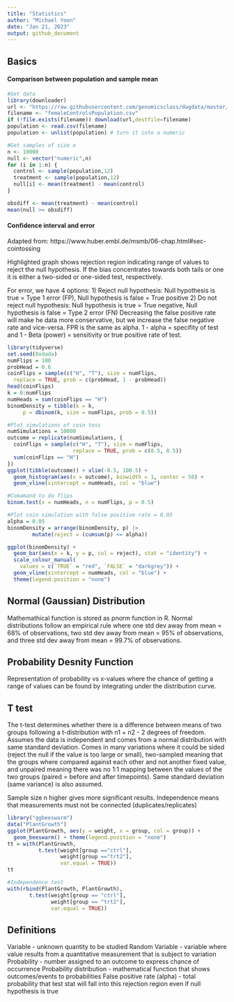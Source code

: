 ```yaml
---
title: "Statistics"
author: "Michael Yoon"
date: "Jan 21, 2023"
output: github_document
---
```


## Basics

#### Comparison between population and sample mean
```r
#Get data
library(downloader)
url <- "https://raw.githubusercontent.com/genomicsclass/dagdata/master/inst/extdata/femaleControlsPopulation.csv"
filename <- "femaleControlsPopulation.csv"
if (!file.exists(filename)) download(url,destfile=filename)
population <- read.csv(filename)
population <- unlist(population) # turn it into a numeric

#Get samples of size n
n <- 10000
null <- vector("numeric",n)
for (i in 1:n) {
  control <- sample(population,12)
  treatment <- sample(population,12)
  null[i] <- mean(treatment) - mean(control)
}

obsdiff <- mean(treatment) - mean(control)
mean(null >= obsdiff)
```

#### Confidence interval and error

Adapted from: https://www.huber.embl.de/msmb/06-chap.html#sec-cointossing

Highlighted graph shows rejection region indicating range of values to reject the null hypothesis. If the bias concentrates towards both tails or one it is either a two-sided or one-sided test, respectively. 

For error, we have 4 options:
1) Reject null hypothesis: Null hypothesis is true = Type 1 error (FP), Null hypothesis is false = True positive
2) Do not reject null hypothesis: Null hypothesis is true = True negative, Null hypothesis is false = Type 2 error (FN)
Decreasing the false positive rate will make he data more conservative, but we increase the false negative rate and vice-versa. FPR is the same as alpha. 1 - alpha = specifity of test and 1 - Beta (power) = sensitivity or true positive rate of test.

```r
library(tidyverse)
set.seed(0xdada)
numFlips = 100
probHead = 0.6
coinFlips = sample(c("H", "T"), size = numFlips,
  replace = TRUE, prob = c(probHead, 1 - probHead))
head(coinFlips)
k = 0:numFlips
numHeads = sum(coinFlips == "H")
binomDensity = tibble(k = k,
     p = dbinom(k, size = numFlips, prob = 0.5))

#Plot simulations of coin toss
numSimulations = 10000
outcome = replicate(numSimulations, {
  coinFlips = sample(c("H", "T"), size = numFlips,
                     replace = TRUE, prob = c(0.5, 0.5))
  sum(coinFlips == "H")
})
ggplot(tibble(outcome)) + xlim(-0.5, 100.5) +
  geom_histogram(aes(x = outcome), binwidth = 1, center = 50) +
  geom_vline(xintercept = numHeads, col = "blue")

#Comamand to do flips
binom.test(x = numHeads, n = numFlips, p = 0.5)

#Plot coin simulation with false positive rate = 0.05
alpha = 0.05
binomDensity = arrange(binomDensity, p) |>
        mutate(reject = (cumsum(p) <= alpha))

ggplot(binomDensity) +
  geom_bar(aes(x = k, y = p, col = reject), stat = "identity") +
  scale_colour_manual(
    values = c(`TRUE` = "red", `FALSE` = "darkgrey")) +
  geom_vline(xintercept = numHeads, col = "blue") +
  theme(legend.position = "none")
```


## Normal (Gaussian) Distribution

Mathemathical function is stored as pnorm function in R. Normal distributions follow an empirical rule where one std dev away from mean = 68% of observations, two std dev away from mean = 95% of observations, and three std dev away from mean = 99.7% of observations. 

## Probability Desnity Function

Representation of probability vs x-values where the chance of getting a range of values can be found by integrating under the distribution curve.

## T test

The t-test determines whether there is a difference between means of two groups following a t-distribution with n1 + n2 - 2 degrees of freedom. Assumes the data is independent and comes from a normal distribution with same standard deviation. Comes in many variations where it could be sided (reject the null if the value is too large or small), two-sampled meaning that the groups where compared against each other and not another fixed value, and unpaired meaning there was no 1:1 mapping between the values of the two groups (paired = before and after timepoints). Same standard deviation (same variance) is also assumed.

Sample size n higher gives more significant results. Independence means that measurements must not be connected (duplicates/replicates)

```r
library("ggbeeswarm")
data("PlantGrowth")
ggplot(PlantGrowth, aes(y = weight, x = group, col = group)) +
  geom_beeswarm() + theme(legend.position = "none")
tt = with(PlantGrowth,
          t.test(weight[group =="ctrl"],
                 weight[group =="trt2"],
                 var.equal = TRUE))
tt

#Independence test
with(rbind(PlantGrowth, PlantGrowth),
       t.test(weight[group == "ctrl"],
              weight[group == "trt2"],
              var.equal = TRUE))
```



## Definitions

Variable - unknown quantity to be studied
Random Variable - variable where value results from a quantitative measurement that is subject to variation
Probability - number assigned to an outcome to express chance of occurrence
Probability distribution - mathematical function that shows outcomes/events to probabilities
False positive rate (alpha) - total probability that test stat will fall into this rejection region even if null hypothesis is true
